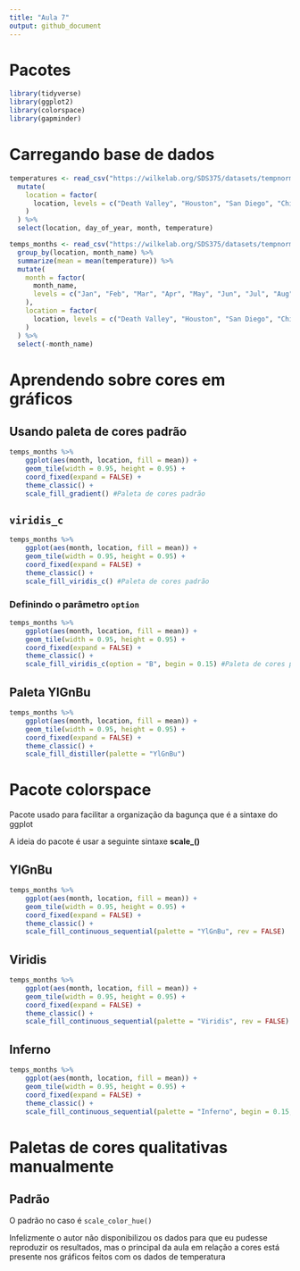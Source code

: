 ```yaml
---
title: "Aula 7"
output: github_document
---
```


# Pacotes

```r
library(tidyverse)
library(ggplot2)
library(colorspace)
library(gapminder)
```

# Carregando base de dados

```r
temperatures <- read_csv("https://wilkelab.org/SDS375/datasets/tempnormals.csv") %>%
  mutate(
    location = factor(
      location, levels = c("Death Valley", "Houston", "San Diego", "Chicago")
    )
  ) %>%
  select(location, day_of_year, month, temperature)

temps_months <- read_csv("https://wilkelab.org/SDS375/datasets/tempnormals.csv") %>%
  group_by(location, month_name) %>%
  summarize(mean = mean(temperature)) %>%
  mutate(
    month = factor(
      month_name,
      levels = c("Jan", "Feb", "Mar", "Apr", "May", "Jun", "Jul", "Aug", "Sep", "Oct", "Nov", "Dec")
    ),
    location = factor(
      location, levels = c("Death Valley", "Houston", "San Diego", "Chicago")
    )
  ) %>%
  select(-month_name)
```

# Aprendendo sobre cores em gráficos

## Usando paleta de cores padrão

```r
temps_months %>% 
    ggplot(aes(month, location, fill = mean)) +
    geom_tile(width = 0.95, height = 0.95) +
    coord_fixed(expand = FALSE) +
    theme_classic() +
    scale_fill_gradient() #Paleta de cores padrão
```

## `viridis_c`

```r
temps_months %>% 
    ggplot(aes(month, location, fill = mean)) +
    geom_tile(width = 0.95, height = 0.95) +
    coord_fixed(expand = FALSE) +
    theme_classic() +
    scale_fill_viridis_c() #Paleta de cores padrão
```

### Definindo o parâmetro `option`

```r
temps_months %>% 
    ggplot(aes(month, location, fill = mean)) +
    geom_tile(width = 0.95, height = 0.95) +
    coord_fixed(expand = FALSE) +
    theme_classic() +
    scale_fill_viridis_c(option = "B", begin = 0.15) #Paleta de cores padrão
```

## Paleta YlGnBu

```r
temps_months %>% 
    ggplot(aes(month, location, fill = mean)) +
    geom_tile(width = 0.95, height = 0.95) +
    coord_fixed(expand = FALSE) +
    theme_classic() +
    scale_fill_distiller(palette = "YlGnBu")
```

# Pacote colorspace

Pacote usado para facilitar a organização da bagunça que é a sintaxe do ggplot

A ideia do pacote é usar a seguinte sintaxe **scale_<aesthetic>_<datatype>_<colorscale>()**


## YlGnBu

```r
temps_months %>% 
    ggplot(aes(month, location, fill = mean)) +
    geom_tile(width = 0.95, height = 0.95) +
    coord_fixed(expand = FALSE) +
    theme_classic() +
    scale_fill_continuous_sequential(palette = "YlGnBu", rev = FALSE)
```

## Viridis

```r
temps_months %>% 
    ggplot(aes(month, location, fill = mean)) +
    geom_tile(width = 0.95, height = 0.95) +
    coord_fixed(expand = FALSE) +
    theme_classic() +
    scale_fill_continuous_sequential(palette = "Viridis", rev = FALSE)
```

## Inferno

```r
temps_months %>% 
    ggplot(aes(month, location, fill = mean)) +
    geom_tile(width = 0.95, height = 0.95) +
    coord_fixed(expand = FALSE) +
    theme_classic() +
    scale_fill_continuous_sequential(palette = "Inferno", begin = 0.15, rev = FALSE)

```

# Paletas de cores qualitativas manualmente

## Padrão

O padrão no caso é `scale_color_hue()`

Infelizmente o autor não disponibilizou os dados para que eu pudesse reproduzir os resultados, mas o principal da aula em relação a cores está presente nos gráficos feitos com os dados de temperatura


